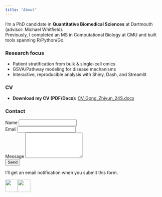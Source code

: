 ```yaml
---
title: "About"
---
```


I'm a PhD candidate in **Quantitative Biomedical Sciences** at Dartmouth (advisor: Michael Whitfield).\
Previously, I completed an MS in Computational Biology at CMU and built tools spanning R/Python/Go.

### Research focus

-   Patient stratification from bulk & single-cell omics
-   GSVA/Pathway modeling for disease mechanisms
-   Interactive, reproducible analysis with Shiny, Dash, and Streamlit

### CV

-   **Download my CV (PDF/Docx):** [CV_Gong_Zhiyun_24S.docx](CV_Gong_Zhiyun_24S.docx)

### Contact

```{=html}
<form action="https://formspree.io/f/myzpvzyz" method="POST" class="mb-4" style="max-width:640px">
  <div class="mb-3">
    <label for="name" class="form-label">Name</label>
    <input id="name" name="name" type="text" class="form-control" required>
  </div>

  <div class="mb-3">
    <label for="email" class="form-label">Email</label>
    <input id="email" name="email" type="email" class="form-control" required>
  </div>

  <div class="mb-3">
    <label for="message" class="form-label">Message</label>
    <textarea id="message" name="message" rows="5" class="form-control" required></textarea>
  </div>

  <!-- optional: subject line in the email you receive -->
  <input type="hidden" name="_subject" value="New message from zhiyungong.com">

  <!-- spam honeypot -->
  <input type="text" name="_gotcha" style="display:none">

  <!-- where to send users after submit -->
  <input type="hidden" name="_next" value="/thank-you.html">

  <button type="submit" class="btn btn-primary">Send</button>
</form>
<div class="text-muted" style="max-width:640px">
  I’ll get an email notification when you submit this form.
</div>
```

[![](images/paste-1.png){width="40"}](https://www.linkedin.com/in/ZhiyunG/)[![](images/paste-3.png){width="40"}](https://github.com/ZhiyunGong)